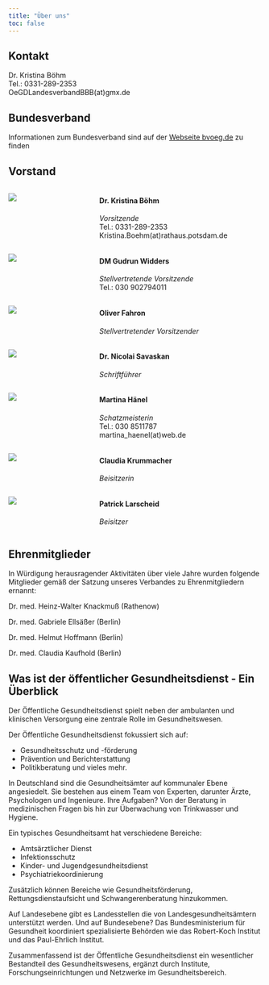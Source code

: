 ```yaml
---
title: "Über uns"
toc: false
---
```

## Kontakt
Dr. Kristina Böhm  
Tel.: 0331-289-2353  
OeGDLandesverbandBBB(at)gmx.de


## Bundesverband
Informationen zum Bundesverband sind auf der [Webseite bvoeg.de](https://bvoegd.de) zu finden

## Vorstand

:::: {.columns}

::: {.column width="25%"}
![](../img/Kristina_BoehmXS.jpg)
:::
::: {.column width="5%"}
:::

::: {.column width="70%"}
#### Dr. Kristina Böhm 
_Vorsitzende_  
Tel.: 0331-289-2353  
Kristina.Boehm(at)rathaus.potsdam.de 
:::
::::

:::: {.columns}

::: {.column width="25%"}
![](../img/Gudrun_WiddersXS.jpg)
:::
::: {.column width="5%"}
:::

::: {.column width="70%"}
#### DM Gudrun Widders  
_Stellvertretende Vorsitzende_  
Tel.: 030 902794011  

:::
::::


:::: {.columns}

::: {.column width="25%"}
![](../img/Oliver-FahronXS.jpg)
:::
::: {.column width="5%"}
:::

::: {.column width="70%"}
#### Oliver Fahron
_Stellvertretender Vorsitzender_  

:::
::::



:::: {.columns}

::: {.column width="25%"}
![](../img/Dr-Nicolai-Savaskan-web.jpg)
:::
::: {.column width="5%"}
:::

::: {.column width="70%"}
#### Dr. Nicolai Savaskan
_Schriftführer_  

:::
::::

:::: {.columns}

::: {.column width="25%"}
![](../img/Martina_Ha__hnelXS.jpg)
:::
::: {.column width="5%"}
:::

::: {.column width="70%"}
####  Martina Hänel
_Schatzmeisterin_  
Tel.: 030 8511787  
martina_haenel(at)web.de  

:::
::::


:::: {.columns}

::: {.column width="25%"}
![](../img/Claudia-Krummacher-web.jpg)
:::
::: {.column width="5%"}
:::

::: {.column width="70%"}
####  Claudia Krummacher
_Beisitzerin_

:::
::::   

:::: {.columns}

::: {.column width="25%"}
![](../img/Oatrick_Larscheid-web.jpg)
:::
::: {.column width="5%"}
:::

::: {.column width="70%"}
####  Patrick Larscheid
_Beisitzer_

:::
::::   


## Ehrenmitglieder
 
In Würdigung herausragender Aktivitäten über viele Jahre wurden folgende Mitglieder gemäß der Satzung unseres Verbandes zu Ehrenmitgliedern ernannt:


Dr. med. Heinz-Walter Knackmuß (Rathenow)

Dr. med. Gabriele Ellsäßer (Berlin)

Dr. med. Helmut Hoffmann (Berlin)

Dr. med. Claudia Kaufhold (Berlin)



## Was ist der öffentlicher Gesundheitsdienst - Ein Überblick


Der Öffentliche Gesundheitsdienst spielt neben der ambulanten und klinischen Versorgung eine zentrale Rolle im Gesundheitswesen. 

Der Öffentliche Gesundheitsdienst fokussiert sich auf:

*    Gesundheitsschutz und -förderung
*    Prävention und Berichterstattung
*    Politikberatung und vieles mehr.

In Deutschland sind die Gesundheitsämter auf kommunaler Ebene angesiedelt. Sie bestehen aus einem Team von Experten, darunter Ärzte, Psychologen und Ingenieure. Ihre Aufgaben? Von der Beratung in medizinischen Fragen bis hin zur Überwachung von Trinkwasser und Hygiene.

Ein typisches Gesundheitsamt hat verschiedene Bereiche:

*    Amtsärztlicher Dienst
*    Infektionsschutz
*    Kinder- und Jugendgesundheitsdienst
*    Psychiatriekoordinierung

Zusätzlich können Bereiche wie Gesundheitsförderung, Rettungsdienstaufsicht und Schwangerenberatung hinzukommen.

Auf Landesebene gibt es Landesstellen die von Landesgesundheitsämtern unterstützt werden. Und auf Bundesebene? Das Bundesministerium für Gesundheit koordiniert spezialisierte Behörden wie das Robert-Koch Institut und das Paul-Ehrlich Institut.

Zusammenfassend ist der Öffentliche Gesundheitsdienst ein wesentlicher Bestandteil des Gesundheitswesens, ergänzt durch Institute, Forschungseinrichtungen und Netzwerke im Gesundheitsbereich.
